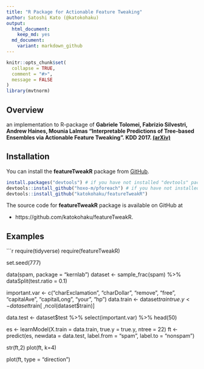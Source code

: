 ```yaml
---
title: "R Package for Actionable Feature Tweaking"
author: Satoshi Kato (@katokohaku)
output:
  html_document:
    keep_md: yes
  md_document:
    variant: markdown_github
---
```


<!-- README.md is generated from README.Rmd. Please edit that file -->

```r
knitr::opts_chunk$set(
  collapse = TRUE,
  comment = "#>",
  message = FALSE
)
library(mvtnorm)
```

## Overview

an implementation to R-package of 
**Gabriele Tolomei, Fabrizio Silvestri, Andrew Haines, Mounia Lalmas "Interpretable Predictions of Tree-based Ensembles via Actionable Feature Tweaking". KDD 2017. [(arXiv)](https://arxiv.org/abs/1706.06691)**

## Installation

You can install the **featureTweakR** package from [GitHub](https://github.com/katokohaku/featureTweakR).

```r
install.packages("devtools") # if you have not installed "devtools" package
devtools::install_github("hoxo-m/pforeach") # if you have not installed "pforeach" package
devtools::install_github("katokohaku/featureTweakR")
```

The source code for **featureTweakR** package is available on GitHub at

- https://github.com/katokohaku/featureTweakR.

## Examples
```r
require(tidyverse)
require(featureTweakR)

set.seed(777)

data(spam, package = "kernlab")
dataset <- sample_frac(spam) %>% dataSplit(test.ratio = 0.1)


important.var <- c("charExclamation", "charDollar", "remove", "free", "capitalAve", "capitalLong", "your", "hp")
data.train <- dataset$train %>% select(important.var)
true.y     <- dataset$train[ ,ncol(dataset$train)]



data.test  <- dataset$test  %>% select(important.var) %>% head(50)

es <- learnModel(X.train = data.train, true.y = true.y, ntree = 22)
ft <- predict(es, newdata = data.test, label.from = "spam", label.to = "nonspam")

str(ft,2)
plot(ft, k=4)


plot(ft, type = "direction")


